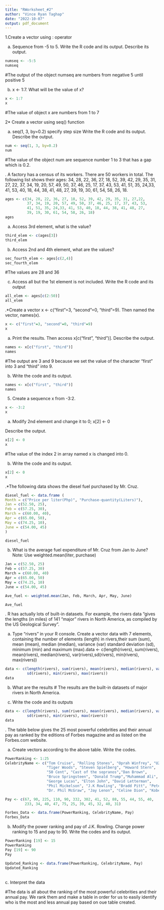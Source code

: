 ```yaml
---
title: "RWorksheet_#2"
author: "Vince Ryan Taghap"
date: "2022-10-07"
output: pdf_document
---
```




1.Create a vector using : operator

a. Sequence from -5 to 5. Write the R code and its output. Describe its output.
```r
numseq <- -5:5
numseq
```
#The output of the object numseq are numbers from negative 5 until positive 5

\hfill

b. x <- 1:7. What will be the value of x?
```r
x <- 1:7
x
```
#The value of object x are numbers from 1 to 7

\hfill\break

2* Create a vector using seq() function

a. seq(1, 3, by=0.2) specify step size
Write the R code and its output. Describe the output.

```r
num <- seq(1, 3, by=0.2)
num
``` 
#The value of the object num are sequence number 1 to 3 that has a gap which is 0.2.


\hfill\break
3. A factory has a census of its workers. There are 50 workers in total. The following
list shows their ages: 34, 28, 22, 36, 27, 18, 52, 39, 42, 29, 35, 31, 27,
22, 37, 34, 19, 20, 57, 49, 50, 37, 46, 25, 17, 37, 43, 53, 41, 51, 35,
24,33, 41, 53, 40, 18, 44, 38, 41, 48, 27, 39, 19, 30, 61, 54, 58, 26,
18.

```r
ages <- c(34, 28, 22, 36, 27, 18, 52, 39, 42, 29, 35, 31, 27,22,
          37, 34, 19, 20, 57, 49, 50, 37, 46, 25, 17, 37, 43, 53,
          41, 51, 35, 24,33, 41, 53, 40, 18, 44, 38, 41, 48, 27,
          39, 19, 30, 61, 54, 58, 26, 18)
ages

```
\hfill
a. Access 3rd element, what is the value?

```r
third_elem <- c(ages[3])
third_elem
```
\hfill
b. Access 2nd and 4th element, what are the values?

```r
sec_fourth_elem <- ages[c(2,4)]
sec_fourth_elem
```
#The values are 28 and 36
\hfill

c. Access all but the 1st element is not included. Write the R code and its output

```r
all_elem <- ages[c(2:50)]
all_elem
```
\hfill\break
4.*Create a vector x <- c("first"=3, "second"=0, "third"=9). Then named the vector,
names(x).

```r
x <- c("first"=3, "second"=0, "third"=9)
x
```
\hfill
a. Print the results. Then access x[c("first", "third")].
Describe the output.

```r
names <- x[c("first", "third")]
names
```
#The output are 3 and 9 because we set the value of the character "first" into 3 and "third" into 9.

\hfill
b. Write the code and its output.


```r
names <- x[c("first", "third")]
names
```
\hfill\break

5. Create a sequence x from -3:2.

```r
x <- -3:2
x
```
\hfill
a. Modify 2nd element and change it to 0;
  x[2] <- 0
  
  Describe the output.

```r
x[2] <- 0
x
```
#The value of the index 2 in array named x is changed into 0.

\hfill
b. Write the code and its output.

```r
x[2] <- 0
x
```

\hfill\break
6.*The following data shows the diesel fuel purchased by Mr. Cruz.

```r
diesel_fuel <- data.frame (
Month = c("Price per liter(Php)", "Purchase-quantity(Liters)"),
Jan = c(52.50, 25),
Feb = c(57.25, 30),
March = c(60.00, 40),
Apr = c(65.00, 50),
May = c(74.25, 10),
June = c(54.00, 45)
)

diesel_fuel
```
\hfill
b. What is the average fuel expenditure of Mr. Cruz from Jan to June? Note: Use weighted.mean(liter, purchase)

```r
Jan = c(52.50, 25)
Feb = c(57.25, 30)
March = c(60.00, 40)
Apr = c(65.00, 50)
May = c(74.25, 10)
June = c(54.00, 45)

Ave_fuel <- weighted.mean(Jan, Feb, March, Apr, May, June)

Ave_fuel

```
\hfill\break
7. R has actually lots of built-in datasets. For example, the rivers data “gives the lengths
(in miles) of 141 “major” rivers in North America, as compiled by the US Geological Survey”.
\hfill

a. Type “rivers” in your R console. Create a vector data with 7 elements, containing the number of elements (length) in rivers,their sum (sum), mean (mean), median (median), variance (var) standard deviation (sd), minimum (min) and maximum (max).data <- c(length(rivers), sum(rivers), mean(rivers), median(rivers), var(rivers),sd(rivers), min(rivers), max(rivers))

```r
data <- c(length(rivers), sum(rivers), mean(rivers), median(rivers), var(rivers),
          sd(rivers), min(rivers), max(rivers))
data
```

\hfill

b. What are the results
# The results are the built-in datasets of major rivers in North America.
\hfill

c. Write the code and its outputs

```r
data <- c(length(rivers), sum(rivers), mean(rivers), median(rivers), var(rivers),
          sd(rivers), min(rivers), max(rivers))
data
```
\hfill\break
8. The table below gives the 25 most powerful celebrities and their annual pay as ranked
by the editions of Forbes magazine and as listed on the Forbes.com website.
\hfill

a. Create vectors according to the above table. Write the codes.

```r
PowerRanking <- 1:25
CelebrityName <- c("Tom Cruise", "Rolling Stones", "Oprah Winfrey", "U2", 
                   "Tiger Woods", "Steven Spielberg", "Howard Stern", 
                   "50 Cent", "Cast of the sopranos","Dan Brown", 
                   "Bruce Springsteen", "Donald Trump","Muhammad Ali", "Paul McCartney",
                   "George Lucas", "Elton John", "David Letterman", 
                   "Phil Mickelson", "J.K Rowling", "Bradd Pitt", "Peter Jackson", 
                   "Dr. Phil McGraw", "Jay Lenon", "Celine Dion", "Kobe Bryant")

Pay <- c(67, 90, 225, 110, 90, 332, 302, 41, 52, 88, 55, 44, 55, 40,
         233, 34, 40, 47, 75, 25, 39, 45, 32, 40, 31)

Forbes_Data <- data.frame(PowerRanking, CelebrityName, Pay)
Forbes_Data

```
\hfill
b. Modify the power ranking and pay of J.K. Rowling. Change power ranking to 15 and pay to 90. Write the codes and its output.
 
```r
PowerRanking [19] <- 15
PowerRanking
Pay [19] <- 90
Pay

Updated_Ranking <- data.frame(PowerRanking, CelebrityName, Pay)
Updated_Ranking
```

\hfill\
c. Interpret the data

#The data is all about the ranking of the most powerful celebrities and their annual pay. We rank them and make a table in order for us to easily identify who is the most and less annual pay based on oue table created.

